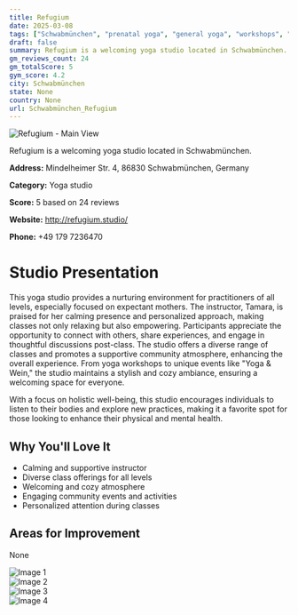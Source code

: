 ```yaml
---
title: Refugium
date: 2025-03-08
tags: ["Schwabmünchen", "prenatal yoga", "general yoga", "workshops", "welcoming", "cozy", "Schwabmünchen"]  
draft: false
summary: Refugium is a welcoming yoga studio located in Schwabmünchen.
gm_reviews_count: 24
gm_totalScore: 5
gym_score: 4.2
city: Schwabmünchen
state: None
country: None
url: Schwabmünchen_Refugium
---
```


<div className="aspect-[16/9] relative my-8">
  <img 
    src="https://lh5.googleusercontent.com/p/AF1QipN1NN-K6N-3nUrxKP1pjdnBZ4RHvEefREAW4WZR=w1920-h1080-k-no"
    alt="Refugium - Main View"
    className="object-cover absolute inset-0 w-full h-full rounded-lg"
  />
</div>

Refugium is a welcoming yoga studio located in Schwabmünchen.

**Address:** Mindelheimer Str. 4, 86830 Schwabmünchen, Germany

**Category:** Yoga studio

**Score:** 5 based on 24 reviews

**Website:** http://refugium.studio/

**Phone:** +49 179 7236470

# Studio Presentation

This yoga studio provides a nurturing environment for practitioners of all levels, especially focused on expectant mothers. The instructor, Tamara, is praised for her calming presence and personalized approach, making classes not only relaxing but also empowering. Participants appreciate the opportunity to connect with others, share experiences, and engage in thoughtful discussions post-class. The studio offers a diverse range of classes and promotes a supportive community atmosphere, enhancing the overall experience. From yoga workshops to unique events like "Yoga & Wein," the studio maintains a stylish and cozy ambiance, ensuring a welcoming space for everyone.

With a focus on holistic well-being, this studio encourages individuals to listen to their bodies and explore new practices, making it a favorite spot for those looking to enhance their physical and mental health.

## Why You'll Love It

- Calming and supportive instructor
- Diverse class offerings for all levels
- Welcoming and cozy atmosphere
- Engaging community events and activities
- Personalized attention during classes

## Areas for Improvement

None

<div className="grid grid-cols-1 xl:grid-cols-2 gap-4 my-8">
<div className="aspect-[4/3] relative"><img src="https://lh5.googleusercontent.com/p/AF1QipMUWcjqLRKpjCzy_00ezBOOibNrqKvLNLfKTcVA=w1920-h1080-k-no" alt="Image 1" className="object-cover absolute inset-0 w-full h-full rounded-lg" /></div>
<div className="aspect-[4/3] relative"><img src="https://lh5.googleusercontent.com/p/AF1QipObAzqNlMJllgcbjQ-r6sUxOy47u28ViLtULah-=w1920-h1080-k-no" alt="Image 2" className="object-cover absolute inset-0 w-full h-full rounded-lg" /></div>
<div className="aspect-[4/3] relative"><img src="https://lh5.googleusercontent.com/p/AF1QipPvVnclxd7ZlC-ZxI5Fh2_rnRzVCqr6HrvckRqB=w1920-h1080-k-no" alt="Image 3" className="object-cover absolute inset-0 w-full h-full rounded-lg" /></div>
<div className="aspect-[4/3] relative"><img src="https://lh5.googleusercontent.com/p/AF1QipPa1upoXvKuPpgojrP8lB792DK-1z02Jp5L_Oc6=w1920-h1080-k-no" alt="Image 4" className="object-cover absolute inset-0 w-full h-full rounded-lg" /></div>
</div>